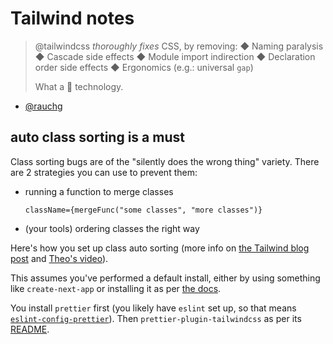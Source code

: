 # Tailwind notes

> @tailwindcss *thoroughly fixes* CSS, by removing:
> ◆ Naming paralysis
> ◆ Cascade side effects
> ◆ Module import indirection
> ◆ Declaration order side effects
> ◆ Ergonomics (e.g.: universal `gap`)
>
> What a 🐐 technology.
- [@rauchg](https://twitter.com/rauchg/status/1632171325081939968)

## auto class sorting is a must

Class sorting bugs are of the "silently does the wrong thing" variety.
There are 2 strategies you can use to prevent them:

- running a function to merge classes
  ```
  className={mergeFunc("some classes", "more classes")}
  ```
- (your tools) ordering classes the right way

Here's how you set up class auto sorting
(more info on [the Tailwind blog post][tba] and [Theo's video][yQ]).

[yQ]: https://youtu.be/QBajvZaWLXs?t=250
[tba]: https://tailwindcss.com/blog/automatic-class-sorting-with-prettier

This assumes you've performed a default install,
either by using something like `create-next-app`
or installing it as per [the docs][tdi].

[tdi]: https://tailwindcss.com/docs/installation

You install `prettier` first
(you likely have `eslint` set up,
so that means [`eslint-config-prettier`][gpe]).
Then `prettier-plugin-tailwindcss` as per its [README][gtp].

[gpe]: https://github.com/prettier/eslint-config-prettier#installation
[gtp]: https://github.com/tailwindlabs/prettier-plugin-tailwindcss
